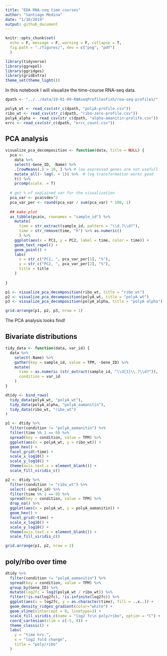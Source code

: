 ```yaml
---
title: "EDA RNA-seq time courses"
author: "Santiago Medina"
date: "1/10/2019"
output: github_document
---
```


```r
knitr::opts_chunk$set(
  echo = F, message = F, warning = F, collapse = T,
  fig.path = "./figures/", dev = c("png", "pdf")
  )

library(tidyverse)
library(ggrepel)
library(ggridges)
library(gridExtra)
theme_set(theme_light())
```

In this notebook I will visualize the time-course RNA-seq data.

```r
dpath <- "../../data/19-01-09-RNAseqProfilesFish/rna-seq-profiles/"

polyA_wt <- read_csv(str_c(dpath, "polyA-profile.csv"))
ribo_wt <- read_csv(str_c(dpath, "ribo-zero-profile.csv"))
polyA_alpha <- read_csv(str_c(dpath, "alpha-amanitin-prolife.csv"))
errc <- read_csv(str_c(dpath, "ercc_count.csv"))
```

## PCA analysis

```r

visualize_pca_decomposition <- function(data, title = NULL) {
  pca <- 
    data %>% 
    select(-Gene_ID, -Name) %>% 
    .[rowMeans(.) > 10, ] %>% # low expressed genes are not usefull
    mutate_all(~ log(. + 1)) %>%  # log transformation works good
    t() %>% 
    prcomp(scale. = T)
  
  # get % of explained var for the visualization
  pca_var <- pca$sdev^2
  pca_var_per <- round(pca_var / sum(pca_var) * 100, 1)
  
  ## make plot
  as_tibble(pca$x, rownames = "sample_id") %>% 
    mutate(
      time = str_extract(sample_id, pattern = "\\d.?\\d?"),
      time = str_remove(time, "h") %>% as.numeric()
      ) %>% 
    ggplot(aes(x = PC1, y = PC2, label = time, color = time)) +
    geom_text_repel() +
    geom_point() +
    labs(
      x = str_c("PC1, ", pca_var_per[1], "%"),
      y = str_c("PC2, ", pca_var_per[2], "%"),
      title = title
    )
  
}

p1 <- visualize_pca_decomposition(ribo_wt, title = "ribo wt")
p2 <- visualize_pca_decomposition(polyA_wt, title = "polyA wt")
p3 <- visualize_pca_decomposition(polyA_alpha, title = "polyA alpha")

grid.arrange(p1, p2, p3, nrow = 1)
```

The PCA analysis looks find!

## Bivariate distributions

```r
tidy_data <- function(data, var_id) {
  data %>% 
    select(-Name) %>% 
    gather(key = sample_id, value = TPM, -Gene_ID) %>% 
    mutate(
      time = as.numeric (str_extract(sample_id, "\\d{1}\\.?\\d?")),
      condition = var_id
    )
}

dtidy <- bind_rows(
  tidy_data(polyA_wt, "polyA_wt"),
  tidy_data(polyA_alpha, "polyA_aamanitin"),
  tidy_data(ribo_wt, "ribo_wt")
)

p1 <- dtidy %>% 
  filter(condition != "polyA_aamanitin") %>% 
  filter(time %% 1 == 0) %>% 
  spread(key = condition, value = TPM) %>% 
  ggplot(aes(x = polyA_wt, y = ribo_wt)) +
  geom_hex() +
  facet_grid(~time) +
  scale_x_log10() +
  scale_y_log10() +
  theme(axis.text.x = element_blank()) +
  scale_fill_viridis_c()

p2 <- dtidy %>% 
  filter(condition != "ribo_wt") %>% 
  select(-sample_id) %>% 
  filter(time %% 1 == 0) %>% 
  spread(key = condition, value = TPM) %>% 
  drop_na() %>% 
  ggplot(aes(x = polyA_wt, y = polyA_aamanitin)) +
  geom_hex() +
  facet_grid(~time) +
  scale_x_log10() +
  scale_y_log10() +
  theme(axis.text.x = element_blank()) +
  scale_fill_viridis_c()

grid.arrange(p1, p2, nrow = 2)
```

## poly/ribo over time

```r
dtidy %>% 
  filter(condition != "polyA_aamanitin") %>% 
  spread(key = condition, value = TPM) %>% 
  group_by(Gene_ID) %>% 
  mutate(log2fc = log2(polyA_wt / ribo_wt)) %>% 
  filter(!is.na(log2fc), !is.infinite(log2fc)) %>% 
  ggplot(aes(x = log2fc, y = as.character(time), fill = ..x..)) +
  geom_density_ridges_gradient(color="white") +
  geom_vline(xintercept = 0, linetype=3) +
  scale_fill_viridis_c(name = "log2 fc\n poly/ribo", option = "C") +
  coord_cartesian(xlim = c(-5, 4)) +
  theme_classic() +
  labs(
    y = "time hrs.",
    x = "log2 fold change",
    title = "poly/ribo"
  )
```

